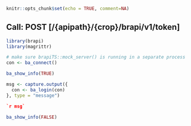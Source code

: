 ```r
knitr::opts_chunk$set(echo = TRUE, comment=NA)
```

## Call: POST [/{apipath}/{crop}/brapi/v1/token]
```r
library(brapi)
library(magrittr)

# make sure brapiTS::mock_server() is running in a separate process
con <- ba_connect()

ba_show_info(TRUE)

msg <- capture.output({
  con <- ba_login(con)
}, type = "message")


```

```json
`r msg`
```

```r
ba_show_info(FALSE)
```
